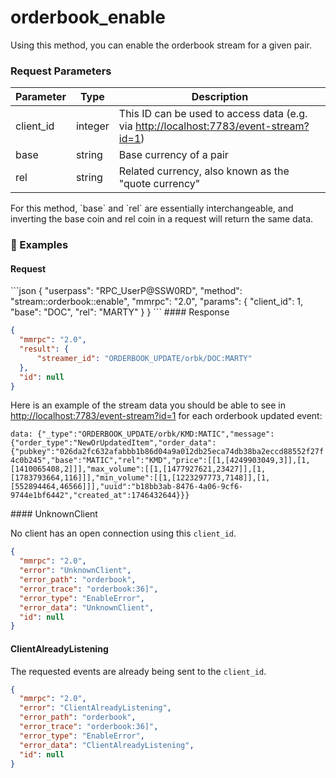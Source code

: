 
# orderbook\_enable

Using this method, you can enable the orderbook stream for a given pair.

### Request Parameters

| Parameter  | Type    | Description                                                                                                                      |
| ---------- | ------- | -------------------------------------------------------------------------------------------------------------------------------- |
| client\_id | integer | This ID can be used to access data (e.g. via [http://localhost:7783/event-stream?id=1](http://localhost:7783/event-stream?id=1)) |
| base       | string  | Base currency of a pair                                                                                                          |
| rel        | string  | Related currency, also known as the "quote currency"                                                                             |

<Note>
  For this method, `base` and `rel` are essentially interchangeable, and inverting the base coin and rel coin in a request will return the same data.
</Note>

### 📌 Examples

#### Request

<CodeGroup title="" tag="POST" label="orderbook_enable" mm2MethodDecorate="true">
  ```json
  {
    "userpass": "RPC_UserP@SSW0RD",
    "method": "stream::orderbook::enable",
    "mmrpc": "2.0",
    "params": {
      "client_id": 1,
      "base": "DOC",
      "rel": "MARTY"
    }
  }
  ```
</CodeGroup>

<CollapsibleSection expandedText="Hide Response" collapsedText="Show Response">
  #### Response

  ```json
  {
    "mmrpc": "2.0",
    "result": {
        "streamer_id": "ORDERBOOK_UPDATE/orbk/DOC:MARTY"
    },
    "id": null
  }
  ```
</CollapsibleSection>

Here is an example of the stream data you should be able to see in [http://localhost:7783/event-stream?id=1](http://localhost:7783/event-stream?id=1) for each orderbook updated event:

`data: {"_type":"ORDERBOOK_UPDATE/orbk/KMD:MATIC","message":{"order_type":"NewOrUpdatedItem","order_data":{"pubkey":"026da2fc632afabbb1b86d04a9a012db25eca74db38ba2eccd88552f27f4c0b245","base":"MATIC","rel":"KMD","price":[[1,[4249903049,3]],[1,[1410065408,2]]],"max_volume":[[1,[1477927621,23427]],[1,[1783793664,116]]],"min_volume":[[1,[1223297773,7148]],[1,[552894464,46566]]],"uuid":"b18bb3ab-8476-4a06-9cf6-9744e1bf6442","created_at":1746432644}}} `

<CollapsibleSection expandedText="Hide Errors" collapsedText="Show Errors">
  #### UnknownClient

  No client has an open connection using this `client_id`.

  ```json
  {
    "mmrpc": "2.0",
    "error": "UnknownClient",
    "error_path": "orderbook",
    "error_trace": "orderbook:36]",
    "error_type": "EnableError",
    "error_data": "UnknownClient",
    "id": null
  }
  ```

  #### ClientAlreadyListening

  The requested events are already being sent to the `client_id`.

  ```json
  {
    "mmrpc": "2.0",
    "error": "ClientAlreadyListening",
    "error_path": "orderbook",
    "error_trace": "orderbook:36]",
    "error_type": "EnableError",
    "error_data": "ClientAlreadyListening",
    "id": null
  }
  ```
</CollapsibleSection>
